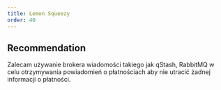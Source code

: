 ```yaml
---
title: Lemon Squeezy
order: 40
---
```


## Recommendation

Zalecam używanie brokera wiadomości takiego jak qStash, RabbitMQ w celu otrzymywania powiadomień o płatnościach aby nie utracić żadnej informacji o płatności.
